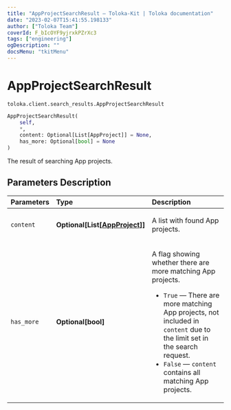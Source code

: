 ```yaml
---
title: "AppProjectSearchResult — Toloka-Kit | Toloka documentation"
date: "2023-02-07T15:41:55.198133"
author: ["Toloka Team"]
coverId: F_bIcOYF9yjrxkPZrXc3
tags: ["engineering"]
ogDescription: ""
docsMenu: "tkitMenu"
---
```


# AppProjectSearchResult
`toloka.client.search_results.AppProjectSearchResult`

```python
AppProjectSearchResult(
    self,
    *,
    content: Optional[List[AppProject]] = None,
    has_more: Optional[bool] = None
)
```

The result of searching App projects.

## Parameters Description

| Parameters | Type | Description |
| :----------| :----| :-----------|
`content`|**Optional\[List\[[AppProject](/docs-new/toloka-kit/reference/toloka.client.app.AppProject)\]\]**|<p>A list with found App projects.</p>
`has_more`|**Optional\[bool\]**|<p>A flag showing whether there are more matching App projects.</p> <ul> <li>`True` — There are more matching App projects, not included in `content` due to the limit set in the search request.</li> <li>`False` — `content` contains all matching App projects.</li> </ul>
